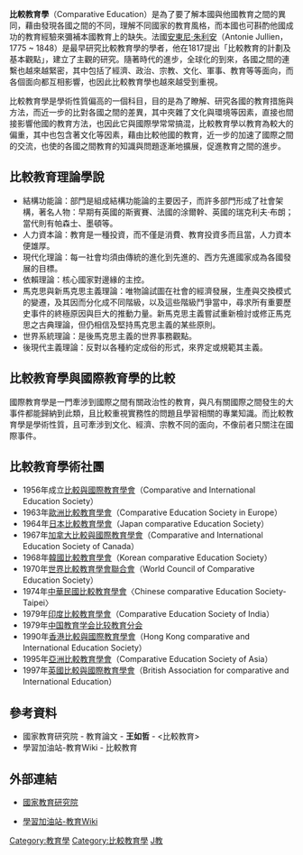 '''比較教育學'''（Comparative Education）是為了要了解本國與他國教育之間的異同，藉由發現各國之間的不同，理解不同國家的教育風格，而本國也可斟酌他國成功的教育經驗來彌補本國教育上的缺失。法國[[安東尼·朱利安|安東尼·朱利安]]（Antonie Jullien，1775 ~ 1848）是最早研究比較教育學的學者，他在1817提出「比較教育的計劃及基本觀點」，建立了主觀的研究。隨著時代的進步，全球化的到來，各國之間的連繫也越來越緊密，其中包括了經濟、政治、宗教、文化、軍事、教育等等面向，而各個面向都互相影響，也因此比較教育學也越來越受到重視。

比較教育學是學術性質偏高的一個科目，目的是為了瞭解、研究各國的教育措施與方法，而近一步的比對各國之間的差異，其中夾雜了文化與環境等因素，直接也間接影響他國的教育方法，也因此它與國際學常常搞混，比較教育學以教育為較大的偏重，其中也包含著文化等因素，藉由比較他國的教育，近一步的加速了國際之間的交流，也使的各國之間教育的知識與問題逐漸地擴展，促進教育之間的進步。

== 比較教育理論學說 ==
* 結構功能論：部門是組成結構功能論的主要因子，而許多部門形成了社會架構，著名人物：早期有英國的斯賓賽、法國的涂爾幹、英國的瑞克利夫·布朗；當代則有帕森士、墨頓等。
* 人力資本論：教育是一種投資，而不僅是消費、教育投資多而且當，人力資本便雄厚。
* 現代化理論：每一社會均須由傳統的進化到先進的、西方先進國家成為各國發展的目標。
* 依賴理論：核心國家對邊緣的主控。
* 馬克思與新馬克思主義理論：唯物論試圖在社會的經濟發展，生產與交換模式的變遷，及其因而分化成不同階級，以及這些階級鬥爭當中，尋求所有重要歷史事件的終極原因與巨大的推動力量。新馬克思主義嘗試重新檢討或修正馬克思之古典理論，但仍相信及堅持馬克思主義的某些原則。
* 世界系統理論：是後馬克思主義的世界事務觀點。
* 後現代主義理論：反對以各種約定成俗的形式，來界定或規範其主義。

== 比較教育學與國際教育學的比較 ==
國際教育學是一門牽涉到國際之間有關政治性的教育，與凡有關國際之間發生的大事件都能歸納到此類，且比較重視實務性的問題且學習相關的專業知識。而比較教育學是學術性質，且可牽涉到文化、經濟、宗教不同的面向，不像前者只關注在國際事件。

== 比較教育學術社團 ==
* 1956年成立[[比較與國際教育學會|比較與國際教育學會]]（Comparative and International Education Society）
* 1963年[[歐洲比較教育學會|歐洲比較教育學會]]（Comparative Education Society in Europe）
* 1964年[[日本比較教育學會|日本比較教育學會]]（Japan comparative Education Society）
* 1967年[[加拿大比較與國際教育學會|加拿大比較與國際教育學會]]（Comparative and International Education Society of Canada）
* 1968年[[韓國比較教育學會|韓國比較教育學會]]（Korean comparative Education Society）
* 1970年[[世界比較教育學會聯合會|世界比較教育學會聯合會]]（World Council of Comparative Education Society）
* 1974年[[中華民國比較教育學會|中華民國比較教育學會]]〈Chinese comparative Education Society-Taipei〉
* 1979年[[印度比較教育學會|印度比較教育學會]]（Comparative Education Society of India）
* 1979年[[中国教育学会比较教育分会|中国教育学会比较教育分会]]
* 1990年[[香港比較與國際教育學會|香港比較與國際教育學會]]（Hong Kong comparative and International Education Society）
* 1995年[[亞洲比較教育學會|亞洲比較教育學會]]（Comparative Education Society of Asia）
* 1997年[[英國比較與國際教育學會|英國比較與國際教育學會]]（British Association for comparative and International Education）

== 參考資料 ==
*國家教育研究院 - 教育論文 - '''王如哲''' - <比較教育>
*學習加油站-教育Wiki - 比較教育

== 外部連結 ==
*[http://192.192.169.230/cgi-bin/edu_paper/tocdetail?00342531010616a746e6f3d673030303034313201766f6c3d305f3637 國家教育研究院]{{dead link|date=2018年3月 |bot=InternetArchiveBot |fix-attempted=yes }}

*[https://web.archive.org/web/20110501015921/http://content.edu.tw/wiki/index.php/%E9%A6%96%E9%A0%81 學習加油站-教育Wiki]

{{Authority control}}
[[Category:教育學|Category:教育學]]
[[Category:比較教育學|Category:比較教育學]]
[[Category:比較學|J教]]